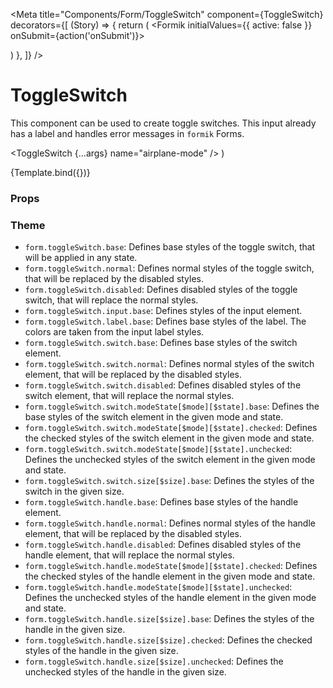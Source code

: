 
<Meta
  title="Components/Form/ToggleSwitch"
  component={ToggleSwitch}
  decorators={[
    (Story) => {
      return (
        <Formik initialValues={{ active: false }} onSubmit={action('onSubmit')}>
          <Form>
            <Story />
          </Form>
        </Formik>
      )
    },
  ]}
/>

# ToggleSwitch

This component can be used to create toggle switches. This input already has a label and handles error messages in `formik` Forms.

  <ToggleSwitch {...args} name="airplane-mode" />
)

<Canvas>
  <Story
    name="Default"
    args={{
      label: 'Airplane mode',
      size: ToggleSwitchSize.md,
      mode: Mode.light,
      disabled: false,
    }}
    argTypes={{
      size: {
        options: Object.values(ToggleSwitchSize),
        control: {
          type: 'radio',
        },
      },
      mode: {
        options: Object.values(Mode),
        control: {
          type: 'radio',
        },
      },
    }}
  >
    {Template.bind({})}
  </Story>
</Canvas>

### Props

<ArgsTable story="Default" />

### Theme

- `form.toggleSwitch.base`: Defines base styles of the toggle switch, that will be applied in any state.
- `form.toggleSwitch.normal`: Defines normal styles of the toggle switch, that will be replaced by the disabled styles.
- `form.toggleSwitch.disabled`: Defines disabled styles of the toggle switch, that will replace the normal styles.
- `form.toggleSwitch.input.base`: Defines styles of the input element.
- `form.toggleSwitch.label.base`: Defines base styles of the label. The colors are taken from the input label styles.
- `form.toggleSwitch.switch.base`: Defines base styles of the switch element.
- `form.toggleSwitch.switch.normal`: Defines normal styles of the switch element, that will be replaced by the disabled styles.
- `form.toggleSwitch.switch.disabled`: Defines disabled styles of the switch element, that will replace the normal styles.
- `form.toggleSwitch.switch.modeState[$mode][$state].base`: Defines the base styles of the switch element in the given mode and state.
- `form.toggleSwitch.switch.modeState[$mode][$state].checked`: Defines the checked styles of the switch element in the given mode and state.
- `form.toggleSwitch.switch.modeState[$mode][$state].unchecked`: Defines the unchecked styles of the switch element in the given mode and state.
- `form.toggleSwitch.switch.size[$size].base`: Defines the styles of the switch in the given size.
- `form.toggleSwitch.handle.base`: Defines base styles of the handle element.
- `form.toggleSwitch.handle.normal`: Defines normal styles of the handle element, that will be replaced by the disabled styles.
- `form.toggleSwitch.handle.disabled`: Defines disabled styles of the handle element, that will replace the normal styles.
- `form.toggleSwitch.handle.modeState[$mode][$state].checked`: Defines the checked styles of the handle element in the given mode and state.
- `form.toggleSwitch.handle.modeState[$mode][$state].unchecked`: Defines the unchecked styles of the handle element in the given mode and state.
- `form.toggleSwitch.handle.size[$size].base`: Defines the styles of the handle in the given size.
- `form.toggleSwitch.handle.size[$size].checked`: Defines the checked styles of the handle in the given size.
- `form.toggleSwitch.handle.size[$size].unchecked`: Defines the unchecked styles of the handle in the given size.

